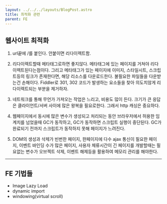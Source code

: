 ```yaml
---
layout: ../../../layouts/BlogPost.astro
title: 최적화 관련
parent: FE
---
```


## 웹사이트 최적화

1. url끝에 /를 붙인다. 안붙이면 리다이렉트함.

2. 리다이렉트할때 메타태그로하면 좋지않다. 메타태그에 있는 페이지를 거쳐야 리다이렉트된다는점이다. 그리고 메타태그가 있는 페이지에 이미지, 스타일시트, 스크립트등의 링크가 존재한다면, 해당 리소스를 다운로드한다. 불필요한 파일들을 다운받는건 손해이다. Fiddler로 301, 302 코드가 발생하는 요소들을 찾아 의도치않게 리다이렉트되는 부분을 제거하자.

3. 네트워크를 통해 무언가 가져오는 작업은 느리고, 비용도 많이 든다. 크기가 큰 응답은 클라이언트/서버 사이에 많은 왕복을 필요로한다. 그래서 http 캐싱은 중요하다.

4. 웹페이지에서 동시에 많은 변수가 생성되고 처리되는 동안 브라우저에서 허용한 임계치를 넘었을때 GC가 동작하고, GC가 동작하면 스크립트 실행이 중단된다. GC가 완료되기 전까지 스크립트가 동작하지 못해 페이지가 느려진다.

5. DOM의 생성과 삭제가 빈번한 페이지, 한페이지에 다수 ajax 통신이 필요한 페이지, 이벤트 바인딩 수가 많은 페이지, 사용자 체류시간이 긴 페이지를 개발할때는 필요없는 변수가 오브젝트 삭제, 이벤트 해제등을 활용하여 메모리 관리를 해야한다.

---

## FE 기법들

- Image Lazy Load
- dynamic import
- windowing(virtual scroll)